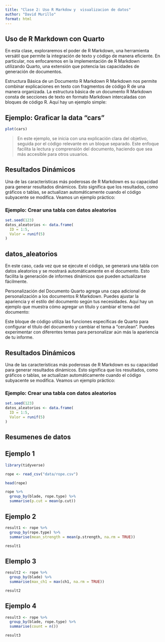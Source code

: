 ---
title: "Clase 2: Uso R Markdow y  visualizacion de datos"
author: "David Murillo"
format: html
---

## Uso de R Markdown con Quarto


En esta clase, exploraremos el poder de R Markdown, una herramienta versátil que permite la integración de texto y código de manera eficiente. En particular, nos enfocaremos en la implementación de R Markdown utilizando Quarto, una extensión que potencia las capacidades de generación de documentos.

Estructura Básica de un Documento R Markdown
R Markdown nos permite combinar explicaciones en texto con fragmentos de código R de una manera organizada. La estructura básica de un documento R Markdown consta de secciones de texto en formato Markdown intercaladas con bloques de código R. Aquí hay un ejemplo simple:

::: panel-tabset

## Ejemplo: Graficar la data "cars"

```{r}
plot(cars)
```


> En este ejemplo, se inicia con una explicación clara del objetivo, seguida por el código relevante en un bloque separado. Este enfoque facilita la lectura y comprensión del documento, haciendo que sea más accesible para otros usuarios.


## Resultados Dinámicos

Una de las características más poderosas de R Markdown es su capacidad para generar resultados dinámicos. Esto significa que los resultados, como gráficos o tablas, se actualizan automáticamente cuando el código subyacente se modifica. Veamos un ejemplo práctico:


### Ejemplo: Crear una tabla con datos aleatorios

```{r}
set.seed(123)
datos_aleatorios <- data.frame(
  ID = 1:5,
  Valor = runif(5)
)

```


## datos_aleatorios

En este caso, cada vez que se ejecute el código, se generará una tabla con datos aleatorios y se mostrará automáticamente en el documento. Esto facilita la generación de informes dinámicos que pueden actualizarse fácilmente.

Personalización del Documento
Quarto agrega una capa adicional de personalización a los documentos R Markdown. Puedes ajustar la apariencia y el estilo del documento según tus necesidades. Aquí hay un ejemplo que muestra cómo agregar un título y cambiar el tema del documento:


Este bloque de código utiliza las funciones específicas de Quarto para configurar el título del documento y cambiar el tema a "cerulean". Puedes experimentar con diferentes temas para personalizar aún más la apariencia de tu informe.


## Resultados Dinámicos

Una de las características más poderosas de R Markdown es su capacidad para generar resultados dinámicos. Esto significa que los resultados, como gráficos o tablas, se actualizan automáticamente cuando el código subyacente se modifica. Veamos un ejemplo práctico:


### Ejemplo: Crear una tabla con datos aleatorios

```{r}
set.seed(123)
datos_aleatorios <- data.frame(
  ID = 1:5,
  Valor = runif(5)
)

```

::: 

## Resumenes de datos 

::: panel-tabset

## Ejemplo 1

```{r, warning=FALSE, message=FALSE}
library(tidyverse)

rope <- read_csv("data/rope.csv")
```

```{r, warning=FALSE, message=FALSE}
head(rope)
```

```{r, warning=FALSE, message=FALSE}
rope %>% 
  group_by(blade, rope.type) %>% 
  summarise(p.cut = mean(p.cut))
```

## Ejemplo 2

```{r}
result1 <- rope %>%
  group_by(rope.type) %>%
  summarise(mean_strength = mean(p.strength, na.rm = TRUE))

result1
```


## Elemplo 3

```{r, warning=FALSE, message=FALSE}
result2 <- rope %>%
  group_by(blade) %>%
  summarise(max_ch1 = max(ch1, na.rm = TRUE))

result2
```

## Ejemplo 4

```{r, warning=FALSE, message=FALSE}
result3 <- rope %>%
  group_by(blade, rope.type) %>%
  summarise(count = n())

result3
```

:::
